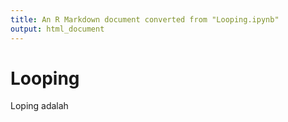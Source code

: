 ```yaml
---
title: An R Markdown document converted from "Looping.ipynb"
output: html_document
---
```


# Looping

Loping adalah
